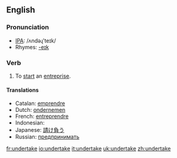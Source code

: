 ==English==
=== Pronunciation ===
*[[w:IPA|IPA]]: /ʌndəɻ'teɪk/
*Rhymes: [[Rhymes:English:-eɪk|-eɪk]]

=== Verb ===
{{irregverb|'''to undertake'''|'''[[undertakes]]'''|'''[[undertook]]'''|'''[[undertaken]]'''|'''[[undertaking]]'''}}

# To [[start]] an [[entreprise]].

==== Translations ====
*Catalan: [[emprendre]]
*Dutch: [[ondernemen]]
*French: [[entreprendre]]
*Indonesian: [[]]
*Japanese: [[請け負う]]
*Russian: [[предпринимать]]

[[fr:undertake]]
[[io:undertake]]
[[it:undertake]]
[[uk:undertake]]
[[zh:undertake]]